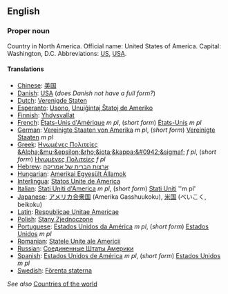 ==English==

===Proper noun===

Country in North America. Official name: United States of America. Capital: Washington, D.C.  Abbreviations: [[US]], [[USA]].

====Translations====
*[[Chinese]]: [[美国]]
*[[Danish]]: [[USA]] (''does Danish not have a full form?'')
*[[Dutch]]: [[Verenigde Staten]]
*[[Esperanto]]: [[Usono]], [[Unuiĝintaj Ŝtatoj de Ameriko]]
*[[Finnish]]: [[Yhdysvallat]]
*[[French]]: [[États-Unis d'Amérique]] ''m pl'', (''short form'') [[États-Unis]] ''m pl''
*[[German]]: [[Vereinigte Staaten von Amerika]] ''m pl'', (''short form'') [[Vereinigte Staaten]] ''m pl''
*[[Greek]]: [[Ηνωμένες Πολιτείες &Alpha;&mu;&epsilon;&rho;&iota;&kappa;&#0942;&sigmaf;]] ''f pl'', (''short form'') [[Ηνωμένες Πολιτείες]] ''f pl''
*[[Hebrew]]: [[ארצות הברית של אמריקה]]
*[[Hungarian]]: [[Amerikai Egyesült Államok]]
*[[Interlingua]]: [[Statos Unite de America]]
*[[Italian]]: [[Stati Uniti d'America]] ''m pl'', (''short form'') [[Stati Uniti]] ''m pl'
*[[Japanese]]: [[アメリカ合衆国]] (Amerika Gasshuukoku), [[米国]] (べいこく, beikoku)
*[[Latin]]: [[Respublicae Unitae Americae]]
*[[Polish]]: [[Stany Zjednoczone]]
*[[Portuguese]]: [[Estados Unidos da América]] ''m pl'', (''short form'') [[Estados Unidos]] ''m pl''
*[[Romanian]]: [[Statele Unite ale Americii]]
*[[Russian]]: [[Соединенные Штаты Америки]]
*[[Spanish]]: [[Estados Unidos de América]] ''m pl'', (''short form'') [[Estados Unidos]] ''m pl''
*[[Swedish]]: [[Förenta staterna]]

''See also'' [[Countries of the world]]